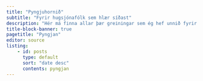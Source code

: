 ```yaml
---
title: "Pyngjuhornið"
subtitle: "Fyrir hugsjónafólk sem hlær síðast"
description: "Hér má finna allar þær greiningar sem ég hef unnið fyrir fréttabréf Pyngjunnar"
title-block-banner: true
pagetitle: "Pyngjan"
editor: source
listing:
    - id: posts
      type: default
      sort: "date desc"
      contents: pyngjan
---
```


<br>

::: {#posts}

:::
